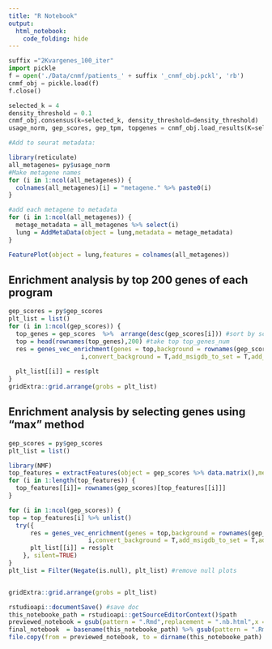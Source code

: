 ```yaml
---
title: "R Notebook"
output: 
  html_notebook: 
    code_folding: hide
---
```


```python
suffix ="2Kvargenes_100_iter"
import pickle
f = open('./Data/cnmf/patients_' + suffix '_cnmf_obj.pckl', 'rb')
cnmf_obj = pickle.load(f)
f.close()
```

```python
selected_k = 4
density_threshold = 0.1
cnmf_obj.consensus(k=selected_k, density_threshold=density_threshold)
usage_norm, gep_scores, gep_tpm, topgenes = cnmf_obj.load_results(K=selected_k, density_threshold=density_threshold)
```



```r
#Add to seurat metadata:

library(reticulate)
all_metagenes= py$usage_norm
#Make metagene names
for (i in 1:ncol(all_metagenes)) {
  colnames(all_metagenes)[i] = "metagene." %>% paste0(i)
}

#add each metagene to metadata
for (i in 1:ncol(all_metagenes)) {
  metage_metadata = all_metagenes %>% select(i)
  lung = AddMetaData(object = lung,metadata = metage_metadata)
}
```


```r
FeaturePlot(object = lung,features = colnames(all_metagenes))
```

## Enrichment analysis by top 200 genes of each program
```r
gep_scores = py$gep_scores
plt_list = list()
for (i in 1:ncol(gep_scores)) {
  top_genes = gep_scores  %>%  arrange(desc(gep_scores[i])) #sort by score a
  top = head(rownames(top_genes),200) #take top top_genes_num
  res = genes_vec_enrichment(genes = top,background = rownames(gep_scores),gene_sets = "homer_hallmark",title = 
                    i,convert_background = T,add_msigdb_to_set = T,add_bg = F,silent = T,return_all = T)
   
  plt_list[[i]] = res$plt
}
gridExtra::grid.arrange(grobs = plt_list)
```

## Enrichment analysis by selecting genes using "max" method
```r
gep_scores = py$gep_scores
plt_list = list()

library(NMF)
top_features = extractFeatures(object = gep_scores %>% data.matrix(),method ="max")
for (i in 1:length(top_features)) {
  top_features[[i]]= rownames(gep_scores)[top_features[[i]]]
}

for (i in 1:ncol(gep_scores)) {
top = top_features[i] %>% unlist()
  try({ 
      res = genes_vec_enrichment(genes = top,background = rownames(gep_scores),gene_sets = "homer_hallmark",title = 
                      i,convert_background = T,add_msigdb_to_set = T,add_bg = F,silent = T,return_all = T)
      plt_list[[i]] = res$plt
    }, silent=TRUE)
}
plt_list = Filter(Negate(is.null), plt_list) #remove null plots


gridExtra::grid.arrange(grobs = plt_list)

```


```r
rstudioapi::documentSave() #save doc
this_notebooke_path = rstudioapi::getSourceEditorContext()$path
previewed_notebook = gsub(pattern = ".Rmd",replacement = ".nb.html",x = this_notebooke_path)
final_notebook  = basename(this_notebooke_path) %>% gsub(pattern = ".Rmd",replacement = "")
file.copy(from = previewed_notebook, to = dirname(this_notebooke_path) %>% paste(final_notebook,sep = "/") %>% paste(suffix,sep = "_") %>% paste0(".html"))
```
